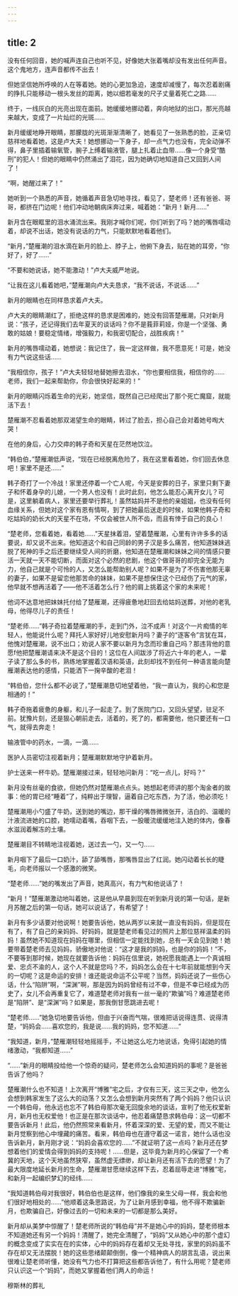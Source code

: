 ```yaml
---
---
---
```

title: 2
---



没有任何回音，她的喊声连自己也听不见，好像她大张着嘴却没有发出任何声音。这个鬼地方，连声音都传不出去！

但她坚信她所呼唤的人在等着她。她的心更加急迫，速度却减慢了，每次忍着剧痛的挣扎只能移动一根头发丝的距离，她以细若毫发的尺子丈量着死亡之路……

终于，一线灰白的光亮出现在面前。她缓缓地挪动着，奔向地狱的出口，那光亮越来越大，变成了一片灿烂的光斑……

新月缓缓地睁开眼睛，那朦胧的光斑渐渐清晰了，她看见了一张熟悉的脸，正亲切慈祥地看着她，这是卢大夫！她想挪动一下身子，却一点气力也没有，完全动弹不得，鼻子里插着输氧管，腕子上缚着输液管，腿上扎着止血带……像一个身受“酷刑”的犯人！但她的眼睛中仍然涌出了泪花，因为她确切地知道自己又回到人间了！

“啊，她醒过来了！”

她听到一个熟悉的声音，她循着声音急切地寻找，看见了，楚老师！还有爸爸、哥哥，都挤在门边呢！他们冲动地朝病床奔过来，喊着她：“新月！新月……”

新月含在眼眶里的泪水涌流出来。我刚才喊你们呢，你们听到了吗？她的嘴唇嚅动着，却说不出话，她没有说话的力气，只能默默地看着他们。

“新月，”楚雁潮的泪水滴在新月的脸上、脖子上，他俯下身去，贴在她的耳旁，“你好了，好了……”

“不要和她说话，她不能激动！”卢大夫威严地说。

“让我在这儿看着她吧，”楚雁潮向卢大夫恳求，“我不说话，不说话……”

新月的眼睛也在同样恳求着卢大夫。

卢大夫的眼睛潮红了，拒绝这样的恳求是困难的，她没有回答楚雁潮，只对新月说：“孩子，还记得我们去年夏天的谈话吗？你不是莪菲莉娅，你是一个坚强、勇敢的姑娘！要稳定情绪，增强毅力，和我密切配合，战胜疾病！”

新月的嘴唇嚅动着，她想说：我记住了，我一定这样做，我不愿意死！可是，她没有力气说这些话……

“我相信你，孩子！”卢大夫轻轻地替她擦去泪水，“你也要相信我，相信你的……老师，我们一起来帮助你，你会很快好起来的！”

新月的眼睛闪烁着生命的光彩，她坚信，既然自己已经爬出了那个死亡魔窟，就能活下去！

楚雁潮不忍看着她那双渴望生命的眼睛，转过了脸去，担心自己会对着她号啕大哭！

在他的身后，心力交瘁的韩子奇和天星在茫然地饮泣。

“韩伯伯，”楚雁潮低声说，“现在已经脱离危险了，我在这里看着她，你们回去休息吧！家里不是还……”

韩子奇打了一个冷战！家里还停着一个亡人呢，今天是安葬的日子，家里只剩下妻子和怀着身孕的儿媳，一个男人也没有！此时此刻，他怎么能忍心离开女儿？可是，这里躺着病人，家里还要举行葬礼！虽然姑妈并不是他的亲姐姐，也没有任何血缘关系，但她对这个家有恩有情啊，到了把她最后送走的时候，如果他韩子奇和吃姑妈的奶长大的天星不在场，不仅会被世人所不齿，而且有悻于自己的良心！

“楚老师，您看着她，看着她……”天星抹着泪，望着楚雁潮，心里有许许多多的话要说，却又说不出来。他知道这个和自己同龄的男子汉是多么痛苦，他知道妹妹逃脱了死神的手之后还要继续受人间的折磨，他知道在楚雁潮和妹妹之间的情感只要活一天就一天不能切断，而面对这个必然的悲剧，他这个做哥哥的却完全无能为力，他自己就是个可怜的人，又怎么能帮助别人呢？如果不是为了不伤害他那无辜的妻子，如果不是留恋他那苦命的妹妹，如果不是想保住这个已经伤了元气的家，他早就不想再活着了——他不活着怎么行？他的肩上挑着这个家的未来呢！

他词不达意地把妹妹托付给了楚雁潮，还得疲惫地赶回去给姑妈送葬，对他的老乳母，他得尽儿子的责任！

“楚老师……”韩子奇拉着楚雁潮的手，走到门外，泣不成声！对这个一片痴情的年轻人，他能说什么呢？拜托人家好好儿地安慰新月吗？妻子的“逐客令”言犹在耳，他愧对楚雁潮，说不出口；劝说人家不要以新月为念而珍重自己吗？那违背他的意愿f他把楚雁潮请来决不是这个目的！这位在人间跋涉了将近六十年的老人，一辈子读了那么多的书，熟练地掌握着汉语和英语，此刻却找不到任何一种语言能向楚雁潮表达他的感情，只能洒下一掬辛酸的老泪！

“韩伯伯，您什么都不必说了，”楚雁潮恳切地望着他，“我一直认为，我的心和您是相通的！”

韩子奇拖着疲惫的身躯，和儿子一起走了。到了医院门口，又回头望望，驻足不前。犹豫片刻，还是狠心朝前走去，活着的，死了的，都需要他，他只要还有一口气，就得去奔走！

输液管中的药水，一滴，一滴……

医护人员密切注视着新月；楚雁潮默默地守护着新月。

护士送来一杯牛奶。楚雁潮接过来，轻轻地问新月：“吃一点儿，好吗？”

新月没有丝毫的食欲，但她仍然对楚雁潮点点头。她想起老师讲的那个淘金者的故事：他的胃已经“睡着”了，纯粹出于理智，逼着自己吃东西，为了活，他必须吃！

楚雁潮用小勺盛了牛奶，送到她的嘴边，那干燥的嘴唇微微张开，洁白的、温暖的汁液流进她的口腔，她嚅动着嘴，吞咽下去，一股暖流缓缓地注入她的体内，像春水滋润着解冻的土壤。

楚雁潮目不转睛地注视着她，送过去一勺，又一勺……

新月咽下了最后一口奶汁，舔了舔嘴唇，那嘴唇显出了红润。她闪动着长长的睫毛，向老师报以一个感激的微笑。

“楚老师……”她的嘴发出了声音，她真高兴，有力气和他说话了！

“新月！”楚雁潮激动地叫着她，这是他从早晨到现在听到新月说的第一句话，是新月苏醒之后的第一句话，她可以说话了，有希望了！

新月有多少话要对他说啊！她要告诉他，她从两岁以来就一直没有妈妈，但是现在有了，有了自己的亲妈妈、好妈妈，就是楚老师看见过的照片上那位慈祥温柔的妈妈！虽然她不知道现在妈妈在哪里，但相信一定能找到她，总有一天会见到她！她要带着楚老师去见妈妈，骄傲地对他说：“这才是我的妈妈，也是你的妈妈！”不，不要等到那时候，她现在就要告诉他：妈妈在信里说，她祝愿我能遇上一个真诚相爱、忠贞不渝的人，这个人不就是您吗？不，妈妈怎么会在十七年前就能想到今天的一切呢？这是命运的安排！谁还能说命运不公平呢？当然，妈妈还说了一些伤心话，什么“陷阱”啊，“深渊”啊，那是因为妈妈曾经有过不幸，但是不幸已经成为历史了，女儿不会再重复它了，难道楚老师对我有一丝一毫的“欺骗”吗？难道楚老师是“陷阱”、是“深渊”吗？如果是，那我倒甘愿跳进去呢！

“楚老师……”她急切地要告诉他，但由于兴奋而气喘，很难把话说得连贯、说得清楚，“妈妈会……喜欢您的，我是说……我的妈妈，您不知道……”

“我知道，新月，”楚雁潮轻轻地摇摇手，不让她这么吃力地说话，免得引起她的情绪激动，“我都知道……”

“……”新月的眼睛投给他一个惊奇的疑问，楚老师怎么会知道妈妈的事呢？是爸爸告诉了他吗？

楚雁潮什么也不知道！上次离开“博雅”宅之后，才仅有三天，这三天之中，他怎么会想到韩家发生了这么大的动荡？又怎么会想到新月突然有了两个妈妈？他只认识一个韩伯母，他永远也忘不了韩伯母那次毫无回旋余地的谈话，宣判了他无权爱新月，新月也无权爱他！也正是在那次谈话中，他忍着痛楚恳求韩伯母：这一切都不要告诉新月！此后，他仍然照常来看新月，怀着深深的爱、无望的爱，而又不能让新月觉察到他心中埋藏的痛苦。看来，韩伯母也在遵守着这一诺言，她什么话也没告诉新月，新月刚才说：“妈妈会喜欢您的……”不就证明了这一点吗？新月还在梦想着他们的爱情会得到妈妈的支持呢！……但是，这毕竟为新月的心保留了一个希冀的天地，这个天地虽然狭窄，虽然虚无缥缈，却让新月还有活下去的愿望！为了最大限度地延长新月的生命，楚雁潮甘愿继续这样下去，忍着屈辱走进“博雅”宅，和新月一起编织梦幻的经纬……

“我知道韩伯母对我很好，韩伯伯也是这样，他们像我的亲生父母一样，我会和他们很好地相处的……”他顺着这条思路说，为了让新月感到幸福，他不得不欺骗新月，也欺骗自己，好像过去的一切和未来的一切都是那么美好。

新月却从美梦中惊醒了！楚老师所说的“韩伯母”并不是她心中的妈妈，楚老师根本不知道她还有另一个妈妈！清醒了，她完全清醒了，“妈妈”又从她心中的那个虚幻的概念变成了实实在在的实体，心中的妈妈存在着却又无处寻找，家里的妈妈虽不存在却又无法摆脱！她的这些思绪颠颠倒倒，像一个精神病人的胡言乱语，说出来很难让楚老师听懂，她没有气力也不打算把这些都告诉他了，有什么用呢？楚老师只认识这一个“妈妈”，而她又掌握着他们两人的命运！

穆斯林的葬礼